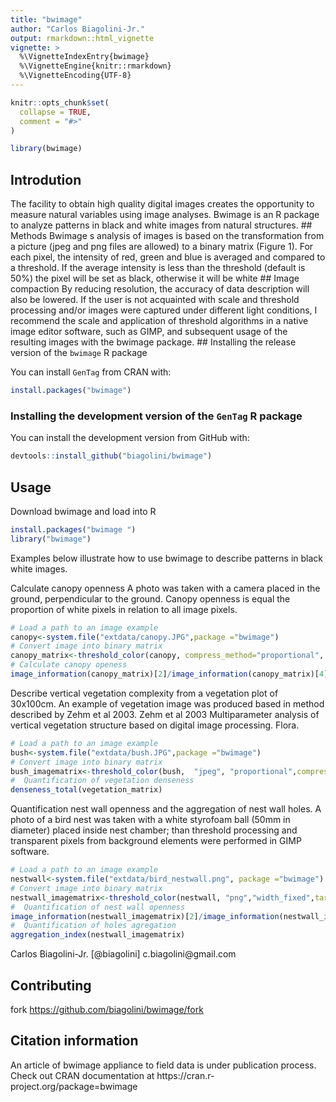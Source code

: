 ```yaml
---
title: "bwimage"
author: "Carlos Biagolini-Jr."
output: rmarkdown::html_vignette
vignette: >
  %\VignetteIndexEntry{bwimage}
  %\VignetteEngine{knitr::rmarkdown}
  %\VignetteEncoding{UTF-8}
---
```


```r
knitr::opts_chunk$set(
  collapse = TRUE,
  comment = "#>"
)
```

```r
library(bwimage)
```


## Introdution
The facility to obtain high quality digital images creates the opportunity to measure natural variables using image analyses. Bwimage is an R package to analyze patterns in black and white images from natural structures. 
## Methods
Bwimage s analysis of images is based on the transformation from a picture (jpeg and  png files are allowed) to a binary matrix (Figure 1). For each pixel, the intensity of red, green and blue is averaged and compared to a threshold. If the average intensity is less than the threshold (default is 50%) the pixel will be set as black, otherwise it will be white
## Image compaction
By reducing resolution, the accuracy of data description will also be lowered. If the user is not acquainted with scale and threshold processing and/or images were captured under different light conditions, I recommend the scale and application of threshold algorithms in a native image editor software, such as GIMP, and subsequent usage of the resulting images with the bwimage package.
## Installing the release version of the `bwimage` R package

You can install `GenTag` from CRAN with:

``` r
install.packages("bwimage")
```

### Installing the development version of the `GenTag` R package
You can install the development version from GitHub with:

``` r
devtools::install_github("biagolini/bwimage")
```

## Usage
Download bwimage and load into R
``` r
install.packages("bwimage ")
library("bwimage")
```
Examples below illustrate how to use bwimage to describe patterns in black white images.

Calculate canopy openness
A photo was taken with a camera placed in the ground, perpendicular to the ground. Canopy openness is equal the proportion of white pixels in relation to all image pixels.
``` r
# Load a path to an image example
canopy<-system.file("extdata/canopy.JPG",package ="bwimage")
# Convert image into binary matrix
canopy_matrix<-threshold_color(canopy, compress_method="proportional", compress_rate=0.1)
# Calculate canopy openess
image_information(canopy_matrix)[2]/image_information(canopy_matrix)[4]
```
Describe vertical vegetation complexity from a vegetation plot of 30x100cm. An example of vegetation image was produced based in method described by Zehm et al 2003.
Zehm et al 2003 Multiparameter analysis of vertical vegetation structure based on digital image processing. Flora. 
``` r
# Load a path to an image example
bush<-system.file("extdata/bush.JPG",package ="bwimage")
# Convert image into binary matrix
bush_imagematrix<-threshold_color(bush,  "jpeg", "proportional",compress_rate = 0.1)
#  Quantification of vegetation denseness 
denseness_total(vegetation_matrix)

```
Quantification nest wall openness and the aggregation of nest wall holes. A photo of a bird nest was taken with a white styrofoam ball (50mm in diameter) placed inside nest chamber; than threshold processing and transparent pixels from background elements were performed in GIMP software.

``` r
# Load a path to an image example
nestwall<-system.file("extdata/bird_nestwall.png", package ="bwimage")
# Convert image into binary matrix
nestwall_imagematrix<-threshold_color(nestwall, "png","width_fixed",target_width=300)
#  Quantification of nest wall openness
image_information(nestwall_imagematrix)[2]/image_information(nestwall_imagematrix)[4]
#  Quantification of holes agregation
aggregation_index(nestwall_imagematrix)
```
Carlos Biagolini-Jr.  [@biagolini] c.biagolini@gmail.com

## Contributing
 fork <https://github.com/biagolini/bwimage/fork>
 
##  Citation information
An article of bwimage appliance to field data is under publication process. 
Check out CRAN documentation at https://cran.r-project.org/package=bwimage
